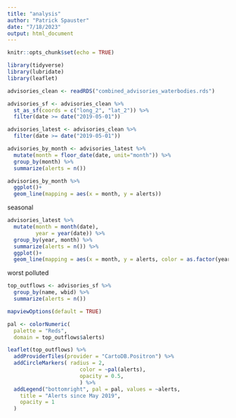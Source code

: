 ```yaml
---
title: "analysis"
author: "Patrick Spauster"
date: "7/18/2023"
output: html_document
---
```


```r
knitr::opts_chunk$set(echo = TRUE)

library(tidyverse)
library(lubridate)
library(leaflet)
```

```r

advisories_clean <- readRDS("combined_advisories_waterbodies.rds") 

advisories_sf <- advisories_clean %>% 
  st_as_sf(coords = c("long_2", "lat_2")) %>% 
  filter(date >= date("2019-05-01"))

advisories_latest <- advisories_clean %>% 
  filter(date >= date("2019-05-01"))

```

```r

advisories_by_month <- advisories_latest %>% 
  mutate(month = floor_date(date, unit="month")) %>% 
  group_by(month) %>% 
  summarize(alerts = n())

advisories_by_month %>% 
  ggplot()+
  geom_line(mapping = aes(x = month, y = alerts))

```
seasonal
```r

advisories_latest %>% 
  mutate(month = month(date),
         year = year(date)) %>% 
  group_by(year, month) %>% 
  summarize(alerts = n()) %>% 
  ggplot()+
  geom_line(mapping = aes(x = month, y = alerts, color = as.factor(year)))


```

worst polluted
```r

top_outflows <- advisories_sf %>% 
  group_by(name, wbid) %>% 
  summarize(alerts = n())

mapviewOptions(default = TRUE)

pal <- colorNumeric(
  palette = "Reds",
  domain = top_outflows$alerts)

leaflet(top_outflows) %>% 
  addProviderTiles(provider = "CartoDB.Positron") %>% 
  addCircleMarkers( radius = 2,
                       color = ~pal(alerts),
                       opacity = 0.5,
                       ) %>% 
  addLegend("bottomright", pal = pal, values = ~alerts,
    title = "Alerts since May 2019",
    opacity = 1
  )
```



